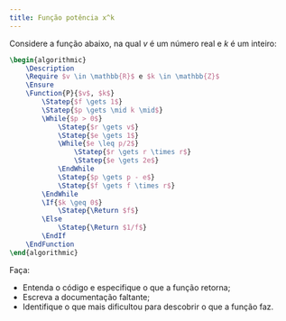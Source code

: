 ```yaml
---
title: Função potência x^k
---
```

::: {#exr-0057}
Considere a função abaixo, na qual $v$ é um número real e $k$ é um inteiro:

```latex {.pseudocode}
\begin{algorithmic}
    \Description
    \Require $v \in \mathbb{R}$ e $k \in \mathbb{Z}$
    \Ensure
    \Function{P}{$v$, $k$}
        \Statep{$f \gets 1$}
        \Statep{$p \gets \mid k \mid$}
        \While{$p > 0$}
            \Statep{$r \gets v$}
            \Statep{$e \gets 1$}
            \While{$e \leq p/2$}
                \Statep{$r \gets r \times r$}
                \Statep{$e \gets 2e$}
            \EndWhile
            \Statep{$p \gets p - e$}
            \Statep{$f \gets f \times r$}
        \EndWhile
        \If{$k \geq 0$}
            \Statep{\Return $f$}
        \Else
            \Statep{\Return $1/f$}
        \EndIf
    \EndFunction
\end{algorithmic}
```

Faça:

* Entenda o código e especifique o que a função retorna;
* Escreva a documentação faltante;
* Identifique o que mais dificultou para descobrir o que a função faz.
:::
